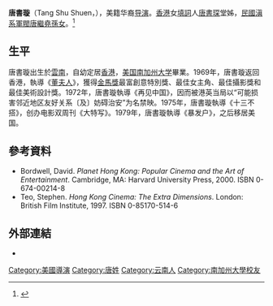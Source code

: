 {{Infobox person
|image = 
|imagesize = 
| name        = 唐書璇
| birth_name  = 
| birth_date   = {{birth year and age|1941}}
| birth_place  = {{ROC}}[[雲南|雲南]]
| death_date   = 
| death_place  = 
| othername   = 
| occupation  = 導演
| yearsactive = 1970–76
}}

'''唐書璇'''（Tang Shu Shuen，{{bd|1941年|}}），美籍华裔[[导演|导演]]。[[香港|香港]]女[[填詞|填詞]]人[[唐書琛|唐書琛]]堂姊，[[中華民國_(大陸時期)|民國]][[滇系軍閥|滇系軍閥]][[唐繼堯|唐繼堯]][[孫女|孫女]]。<ref>{{cite web|title=东陆大学创办人唐继尧先生后人来校访问|url=http://www.ydxy.ynu.edu.cn/xyzh/18020.htm|publisher=云南大学校友总会|deadurl=yes|archiveurl=https://web.archive.org/web/20160304134705/http://www.ydxy.ynu.edu.cn/xyzh/18020.htm|archivedate=2016-03-04|accessdate=2020-01-17}}</ref>

==生平==
唐書璇出生於[[雲南|雲南]]，自幼定居[[香港|香港]]，[[美国|美国]][[南加州大学|南加州大学]]畢業。1969年，唐書璇返回香港，執導《[[董夫人|董夫人]]》，獲得[[金馬獎|金馬獎]]最富創意特別獎、最佳女主角、最佳攝影獎和最佳美術設計獎。1972年，唐書璇執導《再见中国》，因而被港英当局以“可能损害邻近地区友好关系〔及〕妨碍治安”为名禁映。1975年，唐書璇執導《十三不搭》，创办电影双周刊《大特写》。1979年，唐書璇執導《暴发户》，之后移居美国。

==參考資料==
{{reflist}}
* Bordwell, David.  ''Planet Hong Kong: Popular Cinema and the Art of Entertainment''.  Cambridge, MA: Harvard University Press, 2000.  ISBN 0-674-00214-8
* Teo, Stephen. ''Hong Kong Cinema: The Extra Dimensions''. London: British Film Institute, 1997. ISBN 0-85170-514-6

== 外部連結 ==
* {{imdb|nm0845770}}

{{五十大華語導演}}

{{Authority control}}
[[Category:美國導演|Category:美國導演]]
[[Category:唐姓|Category:唐姓]]
[[Category:云南人|Category:云南人]]
[[Category:南加州大學校友|Category:南加州大學校友]]